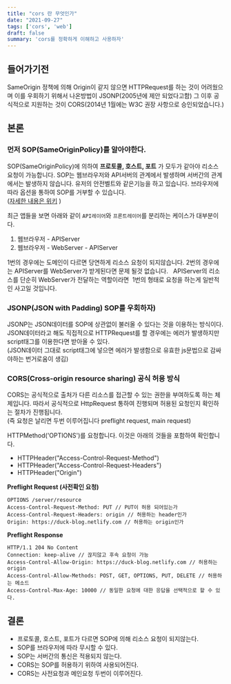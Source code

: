 ```yaml
---
title: "cors 란 무엇인가"
date: "2021-09-27"
tags: ['cors', 'web']
draft: false
summary: 'cors를 정확하게 이해하고 사용하자'
---
```


## 들어가기전

SameOrigin 정책에 의해 Origin이 같지 않으면 HTTPRequest를 하는 것이 어려웠으며
이를 우회하기 위해서 나온방법이 JSONP(2005년에 제안 되었다고함) 그 이후 공식적으로 지원하는 것이
CORS(2014년 1월에는 W3C 권장 사항으로 승인되었습니다.)

## 본론
### 먼저 SOP(SameOriginPolicy)를 알아야한다.

SOP(SameOriginPolicy)에 의하여 <b>프로토콜, 호스트, 포트</b>
가 모두가 같아야 리소스 요청이 가능합니다. SOP는 웹브라우저와 API서버의 관계에서 발생하며 서버간의 관계에서는 발생하지 않습니다.
유저의 안전벨트와 같은기능을 하고 있습니다. 브라우저에 따라 옵션을 통하여 SOP를 거부할 수 있습니다. <br/>
([자세한 내용은 위키](https://en.wikipedia.org/wiki/Same-origin_policy) )

최근 앱들을 보면 아래와 같이 `API레이어`와 `프론트레이어`를 분리하는 케이스가 대부분이다.
1. 웹브라우저 - APIServer
2. 웹브라우저 - WebServer - APIServer

1번의 경우에는 도메인이 다르면
당연하게 리소스 요청이 되지않습니다. 2번의 경우에는
APIServer를 WebServer가 받게된다면 문제 될것 없습니다. &nbsp; APIServer의 리소스를 단순히 WebServer가 전달하는 역할이라면
&nbsp;1번의 형태로 요청을 하는게 일반적인 사고일 것입니다.
<br/>

### JSONP(JSON with Padding) SOP를 우회하자)

JSONP는 JSON데이터를 SOP에 상관없이 불러올 수 있다는 것을 이용하는 방식이다.
JSON데이터라고 해도 직접적으로 HTTPRequest를 할 경우에는 에러가 발생하지만 script태그를 이용한다면 받아올 수 있다. <br/>
(JSON데이터 그대로 script태그에 넣으면 에러가 발생함으로 유효한 js문법으로 감싸야하는 번거로움이 생김)
<br/>

### CORS(Cross-origin resource sharing) 공식 허용 방식

CORS는 공식적으로 출처가 다른 리소스를 접근할 수 있는 권한을 부여하도록 하는 체제입니다.
따라서 공식적으로 HttpRequest 통하여 진행되며 허용된 요청인지 확인하는 절차가 진행됩니다.<br/>
(즉 요청은 날리면 두번 이루어집니다 preflight request, main request)


HTTPMethod('OPTIONS')를 요청합니다. 이것은 아래의 것들을 포함하여 확인합니다.
- HTTPHeader("Access-Control-Request-Method")
- HTTPHeader("Access-Control-Request-Headers")
- HTTPHeader("Origin")

**Preflight Request (사전확인 요청)**
   ```shell
  OPTIONS /server/resource
  Access-Control-Request-Method: PUT // PUT이 허용 되어있는가
  Access-Control-Request-Headers: origin // 허용하는 header인가
  Origin: https://duck-blog.netlify.com // 허용하는 origin인가
  ```

**Preflight Response**
   ```shell
  HTTP/1.1 204 No Content
  Connection: keep-alive // 끊지않고 후속 요청이 가능
  Access-Control-Allow-Origin: https://duck-blog.netlify.com // 허용하는 origin
  Access-Control-Allow-Methods: POST, GET, OPTIONS, PUT, DELETE // 허용하는 메소드
  Access-Control-Max-Age: 10000 // 동일한 요청에 대한 응답을 선택적으로 할 수 있다.
  ```

## 결론

- 프로토콜, 호스트, 포트가 다르면 SOP에 의해 리소스 요청이 되지않는다.
- SOP를 브라우저에 따라 무시할 수 있다.
- SOP는 서버간의 통신은 적용되지 않는다.
- CORS는 SOP를 허용하기 위하여 사용되어진다.
- CORS는 사전요청과 메인요청 두번이 이루어진다.

<br/><br/>
